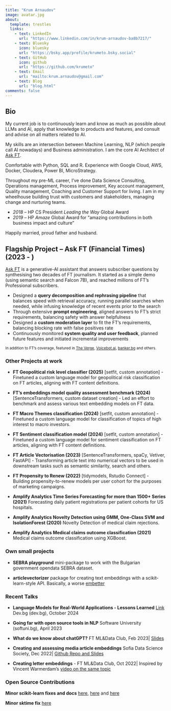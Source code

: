 ```yaml
---
title: "Krum Arnaudov"
image: avatar.jpg
about:
  template: trestles
  links:
    - text: LinkedIn
      url: "https://www.linkedin.com/in/krum-arnaudov-ba8b7217/"
    - text: Bluesky
      icon: bluesky
      url: "https://bsky.app/profile/krumeto.bsky.social"
    - text: GitHub
      icon: github
      url: "https://github.com/krumeto"
    - text: Email
      url: "mailto:krum.arnaudov@gmail.com"
    - text: Blog
      url: "blog.html"
comments: false
---
```

::: {.column-page}

## Bio

My current job is to continuously learn and know as much as possible about LLMs and AI, apply that knowledge to products and features, and consult and advise on all matters related to AI.

My skills are an intersection between Machine Learning, NLP (which people call AI nowadays) and Business administration. I am the core AI Architect of [Ask FT](https://professional.ft.com/ask-ft).

Comfortable with Python, SQL and R. Experience with Google Cloud, AWS, Docker, Cloudera, Power BI, MicroStrategy. 

Throughout my pre-ML career, I've done Data Science Consulting, Operations management, Process improvement, Key account management, Quality management, Coaching and Customer Support for living. I am in my wheelhouse building trust with customers and stakeholders, managing change and nurturing teams.

- *2018* – HP CS President *Leading the Way* Global Award  
- *2019* – HP *Amaze* Global Award for “amazing contributions in both business impact and culture”

Happily married, proud father and husband.

<p></p>

## Flagship Project – Ask FT (Financial Times) (2023 - )

[Ask FT](https://professional.ft.com/ask-ft) is a generative-AI assistant that answers subscriber questions by synthesising two decades of FT journalism. It started as a simple demo (using semantic search and Falcon 7B), and reached millions of FT's Professional subscribers.

- Designed a **query decomposition and rephrasing pipeline** that balances speed with retrieval accuracy, running parallel searches when needed, while infusing knowledge of recent events prior to the search
- Through extensive **prompt engineering**, aligned answers to FT's strict requirements, balancing safety with answer helpfulness
- Designed a **custom moderation layer** to fit the FT's requirements, balancing blocking rate with false positives rate
- Continuously monitored **system quality and user feedback**, planned future features and initiated incremental improvements 

<small>In addition to FT's coverage, featured in [The Verge](https://www.theverge.com/2024/3/23/24106296/ask-ft-generative-ai-chatbot-answers-tool), [Voicebot.ai](https://voicebot.ai/2024/03/25/financial-times-launches-generative-ai-chatbot-for-subscribers-powered-by-anthropics-claude-3-llm/), [banker.bg](https://banker.bg/2024/03/24/the-financial-times-%D1%82%D0%B5%D1%81%D1%82%D0%B2%D0%B0-%D1%87%D0%B0%D1%82%D0%B1%D0%BE%D1%82%D0%B0-ask-ft/) and others.</small>

### Other Projects at work

- **FT Geopolitical risk level classifier (2025)** [setfit, custom annotation] - Finetuned a custom language model for geopolitical risk classification on FT articles, aligning with FT content definitions.

- **FT's embeddings model quality assessment benchmark (2024)** [SentenceTransformers, custom dataset creation] - Led an effort to benchmark and assess various text embedding models on FT data.

- **FT Macro Themes classification (2024)** [setfit, custom annotation] - Finetuned a custom language model for classification of topics of high interest to macro investors.

- **FT Sentiment classification model (2024)** [setfit, custom annotation] - Finetuned a custom language model for sentiment classification on FT articles, aligning with FT content definitions.

- **FT Article Vectorisation (2023)** [SentenceTransformers, spaCy, Vetiver, FastAPI] - Transforming article text into numerical vectors to be used in downstream tasks such as semantic similarity, search and others.

- **FT Propensity to Renew (2022)** [tidymodels, Rstudio Connect] - Building propensity-to-renew models per user cohort for the purposes of marketing campaigns.

- **Amplify Analytics Time Series Forecasting for more than 1500+ Series (2021)** Forecasting daily patient registrations per patient cohorts for US hospitals.

- **Amplify Analytics Novelty Detection using GMM, One-Class SVM and IsolationForest (2020)** Novelty Detection of medical claim rejections. 

- **Amplify Analytics Medical claims outcome classification (2021)** Medical claims outcome classification using XGBoost.

### Own small projects

- **SEBRA playground** mini-package to work with the Bulgarian government opendata SEBRA dataset.

- **articlevectorizer** package for creating text embeddings with a scikit-learn-style API. Basically, a worse [embetter](https://github.com/koaning/embetter)

### Recent Talks

- **Language Models for Real-World Applications - Lessons Learned** [Link](https://dev.bg/event/language-models-for-real-world-applications-lessons-learned/) Dev.bg (dev.bg), October 2024

- **Going far with open source tools in NLP** Software University (softuni.bg), April 2023

- **What do we know about chatGPT?** FT ML&Data Club, Feb 2023| [Slides](https://docs.google.com/presentation/d/1CTbLVi6_nOc1LZvVc8ymQ6yzS36tOCj37CXrmYNaRdo/edit?usp=sharing)

- **Creating and assessing media article embeddings** Sofia Data Science Society, Dec 2022| [Github Repo and Slides](https://github.com/krumeto/article-vectorisation-eda)

- **Creating letter embeddings** - FT ML&Data Club, Oct 2022| Inspired by Vincent Warmerdam's [video on the same topic](https://www.youtube.com/watch?v=mWvnlVw_LiY&list=PL75e0qA87dlG-za8eLI6t0_Pbxafk-cxb&index=6&ab_channel=Rasa)


### Open Source Contributions

**Minor scikit-learn fixes and docs** [here](https://github.com/scikit-learn/scikit-learn/pull/21498), [here](https://github.com/scikit-learn/scikit-learn/pull/21434) and [here](https://github.com/scikit-learn/scikit-learn/pull/17487)

**Minor sktime fix** [here](https://github.com/sktime/sktime/pull/422)

:::

<!-- LinkedIn verification -->
<link rel="me" href="https://www.linkedin.com/in/krum-arnaudov-ba8b7217/">